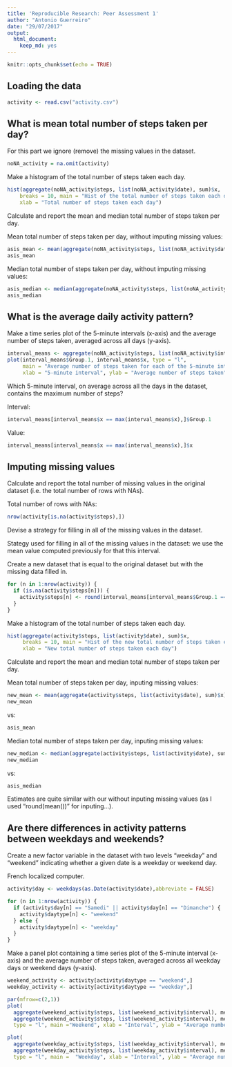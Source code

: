 ```yaml
---
title: 'Reproducible Research: Peer Assessment 1'
author: "Antonio Guerreiro"
date: "29/07/2017"
output: 
  html_document: 
    keep_md: yes
---
```


```r
knitr::opts_chunk$set(echo = TRUE)
```

## Loading the data
```r
activity <- read.csv("activity.csv")
```

## What is mean total number of steps taken per day?

For this part we ignore (remove) the missing values in the dataset.

```r
noNA_activity = na.omit(activity)
```

Make a histogram of the total number of steps taken each day.

```r
hist(aggregate(noNA_activity$steps, list(noNA_activity$date), sum)$x,
    breaks = 10, main = "Hist of the total number of steps taken each day", 
    xlab = "Total number of steps taken each day")
```

Calculate and report the mean and median total number of steps taken per day.

Mean total number of steps taken per day, without imputing missing values:

```r
asis_mean <- mean(aggregate(noNA_activity$steps, list(noNA_activity$date), sum)$x)
asis_mean
```

Median total number of steps taken per day, without imputing missing values:

```r
asis_median <- median(aggregate(noNA_activity$steps, list(noNA_activity$date), sum)$x)
asis_median
```

## What is the average daily activity pattern?

Make a time series plot of the 5-minute intervals (x-axis)
and the average number of steps taken, averaged across all days (y-axis).

```r
interval_means <- aggregate(noNA_activity$steps, list(noNA_activity$interval), mean)
plot(interval_means$Group.1, interval_means$x, type = "l", 
     main = "Average number of steps taken for each of the 5-minute interval",
     xlab = "5-minute interval", ylab = "Average number of steps taken")
```

Which 5-minute interval, on average across all the days in the dataset,
contains the maximum number of steps?

Interval:
```r
interval_means[interval_means$x == max(interval_means$x),]$Group.1
```
Value:
```r
interval_means[interval_means$x == max(interval_means$x),]$x
```

## Imputing missing values

Calculate and report the total number of missing values in the original 
dataset (i.e. the total number of rows with NAs).

Total number of rows with NAs:
```r
nrow(activity[is.na(activity$steps),])
```

Devise a strategy for filling in all of the missing values in the dataset.

Stategy used for filling in all of the missing values in the dataset:
we use the mean value computed previously for that this interval.

Create a new dataset that is equal to the original dataset
but with the missing data filled in.

```r
for (n in 1:nrow(activity)) {
  if (is.na(activity$steps[n])) {
    activity$steps[n] <- round(interval_means[interval_means$Group.1 == activity$interval[n],]$x)
  }
}
```

Make a histogram of the total number of steps taken each day.

```r
hist(aggregate(activity$steps, list(activity$date), sum)$x,
     breaks = 10, main = "Hist of the new total number of steps taken each day", 
     xlab = "New total number of steps taken each day")
```

Calculate and report the mean and median total number of steps taken per day.

Mean total number of steps taken per day, inputing missing values:

```r
new_mean <- mean(aggregate(activity$steps, list(activity$date), sum)$x)
new_mean
```
vs:
```r
asis_mean
```

Median total number of steps taken per day, inputing missing values:

```r
new_median <- median(aggregate(activity$steps, list(activity$date), sum)$x)
new_median
```
vs:
```r
asis_median
```

Estimates are quite similar with our without inputing missing values
(as I used "round(mean())" for inputing...).

## Are there differences in activity patterns between weekdays and weekends?

Create a new factor variable in the dataset with two levels
"weekday" and "weekend" indicating whether a given date is a weekday
or weekend day.

French localized computer.

```r
activity$day <- weekdays(as.Date(activity$date),abbreviate = FALSE)

for (n in 1:nrow(activity)) {
  if (activity$day[n] == "Samedi" || activity$day[n] == "Dimanche") {
    activity$daytype[n] <- "weekend"
  } else {
    activity$daytype[n] <- "weekday"
  }
}
```

Make a panel plot containing a time series plot
of the 5-minute interval (x-axis) and the average number of steps taken,
averaged across all weekday days or weekend days (y-axis). 

```r
weekend_activity <- activity[activity$daytype == "weekend",]
weekday_activity <- activity[activity$daytype == "weekday",]

par(mfrow=c(2,1))
plot(
  aggregate(weekend_activity$steps, list(weekend_activity$interval), mean)$Group.1, 
  aggregate(weekend_activity$steps, list(weekend_activity$interval), mean)$x, 
  type = "l", main ="Weekend", xlab = "Interval", ylab = "Average number of steps taken",  ylim=c(0, 250))

plot(
  aggregate(weekday_activity$steps, list(weekday_activity$interval), mean)$Group.1, 
  aggregate(weekday_activity$steps, list(weekday_activity$interval), mean)$x,
  type = "l", main =  "Weekday", xlab = "Interval", ylab = "Average number of steps taken", ylim=c(0, 250))
```
